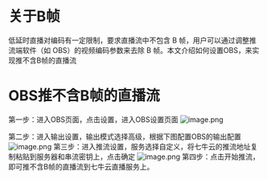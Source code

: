 # 关于B帧
低延时直播对编码有一定限制，要求直播流中不包含 B 帧，用户可以通过调整推流端软件（如 OBS）的视频编码参数来去除 B 帧。本文介绍如何设置OBS，来实现推不含B帧的直播流
# OBS推不含B帧的直播流
第一步：进入OBS页面，点击设置，进入OBS设置页面
![image.png](https://dn-odum9helk.qbox.me/FjqAtnQAaJgqdLd66TrZTbaeZ9C7)

第二步：进入输出设置，输出模式选择高级，根据下图配置OBS的输出配置
![image.png](https://dn-odum9helk.qbox.me/FhW7PA_yBvY6ARNIQxGFOp-f4Ihg)
第三步：进入推流设置，服务选择自定义，将七牛云的推流地址复制粘贴到服务器和串流密钥上，点击确定
![image.png](https://dn-odum9helk.qbox.me/Fp8te-_5JrDCnVGJgevAgMDXKMnU)
第四步：点击开始推流，即可推不含B帧的直播流到七牛云直播服务上。

